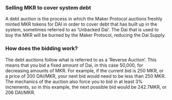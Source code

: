 ### Selling MKR to cover system debt

A debt auction is the process in which the Maker Protocol auctions freshly minted MKR tokens for DAI in order to cover debt that has built up in the system, sometimes referred to as ‘Unbacked Dai’. The Dai that is used to buy the MKR will be burned by the Maker Protocol, reducing the Dai Supply. 

### How does the bidding work?

The debt auctions follow what is referred to as a ‘Reverse Auction’. This means that you bid a fixed amount of Dai, in this case 50,000, for decreasing amounts of MKR. For example, if the current bid is 250 MKR, or a price of 200 DAI/MKR, your next bid would need to be less than 250 MKR. The mechanics of the auction also force you to bid in at least 3% increments, so in this example, the next possible bid would be 242.7MKR, or 206 DAI/MKR. 
